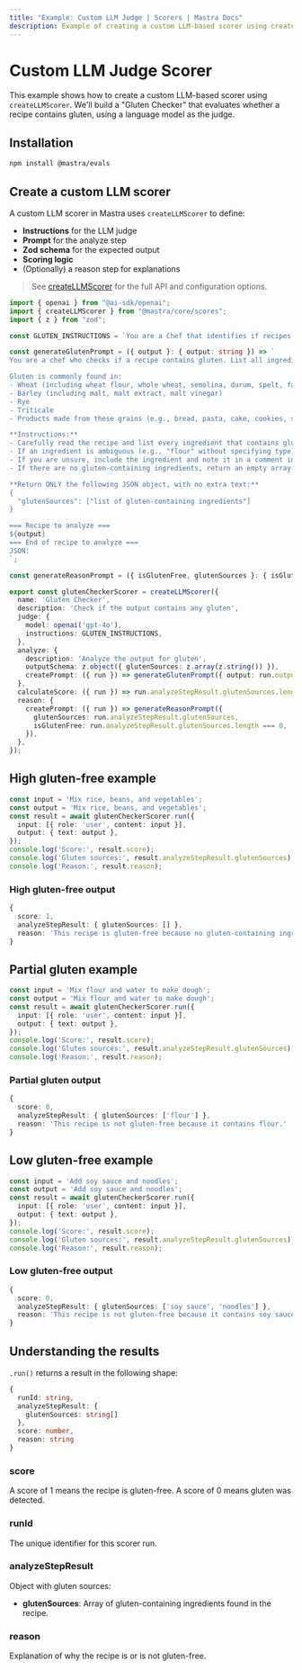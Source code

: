 ```yaml
---
title: "Example: Custom LLM Judge | Scorers | Mastra Docs"
description: Example of creating a custom LLM-based scorer using createLLMScorer.
---
```



# Custom LLM Judge Scorer

This example shows how to create a custom LLM-based scorer using `createLLMScorer`. We'll build a "Gluten Checker" that evaluates whether a recipe contains gluten, using a language model as the judge.

## Installation

```bash copy
npm install @mastra/evals
```

## Create a custom LLM scorer

A custom LLM scorer in Mastra uses `createLLMScorer` to define:
- **Instructions** for the LLM judge
- **Prompt** for the analyze step
- **Zod schema** for the expected output
- **Scoring logic**
- (Optionally) a reason step for explanations

> See [createLLMScorer](/reference/scorers/llm-scorer.mdx) for the full API and configuration options.

```typescript filename="src/mastra/evals/gluten-checker.ts" showLineNumbers copy
import { openai } from "@ai-sdk/openai";
import { createLLMScorer } from "@mastra/core/scores";
import { z } from "zod";

const GLUTEN_INSTRUCTIONS = `You are a Chef that identifies if recipes contain gluten.`;

const generateGlutenPrompt = ({ output }: { output: string }) => `
You are a chef who checks if a recipe contains gluten. List all ingredients in the recipe that contain gluten and return them in a JSON object.

Gluten is commonly found in:
- Wheat (including wheat flour, whole wheat, semolina, durum, spelt, farro, etc.)
- Barley (including malt, malt extract, malt vinegar)
- Rye
- Triticale
- Products made from these grains (e.g., bread, pasta, cake, cookies, seitan, beer, soy sauce unless labeled gluten-free)

**Instructions:**
- Carefully read the recipe and list every ingredient that contains gluten.
- If an ingredient is ambiguous (e.g., "flour" without specifying type), assume it contains gluten unless otherwise stated.
- If you are unsure, include the ingredient and note it in a comment in the JSON (see example).
- If there are no gluten-containing ingredients, return an empty array.

**Return ONLY the following JSON object, with no extra text:**
{
  "glutenSources": ["list of gluten-containing ingredients"]
}

=== Recipe to analyze ===
${output}
=== End of recipe to analyze ===
JSON:
`;

const generateReasonPrompt = ({ isGlutenFree, glutenSources }: { isGlutenFree: boolean; glutenSources: string[] }) => `Explain why this recipe is${isGlutenFree ? '' : ' not'} gluten-free.\n${glutenSources.length > 0 ? `Sources of gluten: ${glutenSources.join(', ')}` : 'No gluten-containing ingredients found'}\nReturn your response in this format:\n{\n  "reason": "This recipe is [gluten-free/contains gluten] because [explanation]"\n}`;

export const glutenCheckerScorer = createLLMScorer({
  name: 'Gluten Checker',
  description: 'Check if the output contains any gluten',
  judge: {
    model: openai('gpt-4o'),
    instructions: GLUTEN_INSTRUCTIONS,
  },
  analyze: {
    description: 'Analyze the output for gluten',
    outputSchema: z.object({ glutenSources: z.array(z.string()) }),
    createPrompt: ({ run }) => generateGlutenPrompt({ output: run.output.text }),
  },
  calculateScore: ({ run }) => run.analyzeStepResult.glutenSources.length > 0 ? 0 : 1,
  reason: {
    createPrompt: ({ run }) => generateReasonPrompt({
      glutenSources: run.analyzeStepResult.glutenSources,
      isGlutenFree: run.analyzeStepResult.glutenSources.length === 0,
    }),
  },
});
```

## High gluten-free example

```typescript filename="src/example-high-gluten-free.ts" showLineNumbers copy
const input = 'Mix rice, beans, and vegetables';
const output = 'Mix rice, beans, and vegetables';
const result = await glutenCheckerScorer.run({
  input: [{ role: 'user', content: input }],
  output: { text: output },
});
console.log('Score:', result.score);
console.log('Gluten sources:', result.analyzeStepResult.glutenSources);
console.log('Reason:', result.reason);
```

### High gluten-free output

```typescript
{
  score: 1,
  analyzeStepResult: { glutenSources: [] },
  reason: 'This recipe is gluten-free because no gluten-containing ingredients were found.'
}
```

## Partial gluten example

```typescript filename="src/example-partial-gluten.ts" showLineNumbers copy
const input = 'Mix flour and water to make dough';
const output = 'Mix flour and water to make dough';
const result = await glutenCheckerScorer.run({
  input: [{ role: 'user', content: input }],
  output: { text: output },
});
console.log('Score:', result.score);
console.log('Gluten sources:', result.analyzeStepResult.glutenSources);
console.log('Reason:', result.reason);
```

### Partial gluten output

```typescript
{
  score: 0,
  analyzeStepResult: { glutenSources: ['flour'] },
  reason: 'This recipe is not gluten-free because it contains flour.'
}
```

## Low gluten-free example

```typescript filename="src/example-low-gluten-free.ts" showLineNumbers copy
const input = 'Add soy sauce and noodles';
const output = 'Add soy sauce and noodles';
const result = await glutenCheckerScorer.run({
  input: [{ role: 'user', content: input }],
  output: { text: output },
});
console.log('Score:', result.score);
console.log('Gluten sources:', result.analyzeStepResult.glutenSources);
console.log('Reason:', result.reason);
```

### Low gluten-free output

```typescript
{
  score: 0,
  analyzeStepResult: { glutenSources: ['soy sauce', 'noodles'] },
  reason: 'This recipe is not gluten-free because it contains soy sauce, noodles.'
}
```

## Understanding the results

`.run()` returns a result in the following shape:

```typescript
{
  runId: string,
  analyzeStepResult: {
    glutenSources: string[]
  },
  score: number,
  reason: string
}
```

### score
A score of 1 means the recipe is gluten-free. A score of 0 means gluten was detected.

### runId
The unique identifier for this scorer run.

### analyzeStepResult
Object with gluten sources:
- **glutenSources**: Array of gluten-containing ingredients found in the recipe.

### reason
Explanation of why the recipe is or is not gluten-free.

<GithubLink
  marginTop='mt-16'
  link="https://github.com/mastra-ai/mastra/blob/main/examples/basics/scorers/custom-llm-scorer"
/>
